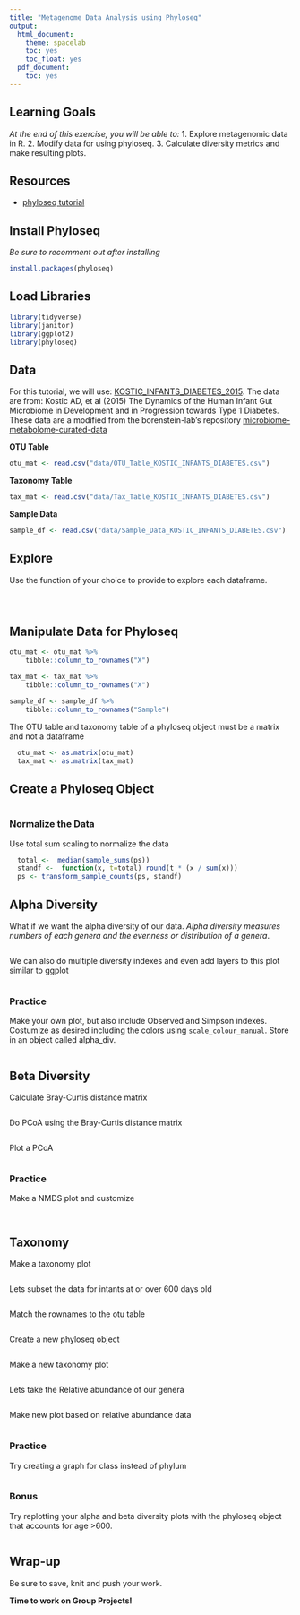 ```yaml
---
title: "Metagenome Data Analysis using Phyloseq"
output:
  html_document:
    theme: spacelab
    toc: yes
    toc_float: yes
  pdf_document:
    toc: yes
---
```


## Learning Goals
*At the end of this exercise, you will be able to:*
1. Explore metagenomic data in R.
2. Modify data for using phyloseq.
3. Calculate diversity metrics and make resulting plots.

## Resources
- [phyloseq tutorial](https://vaulot.github.io/tutorials/Phyloseq_tutorial.html)

## Install Phyloseq
*Be sure to recomment out after installing*
```r
install.packages(phyloseq)
```

## Load Libraries
```r
library(tidyverse)
library(janitor)
library(ggplot2)
library(phyloseq)
```

## Data
For this tutorial, we will use: 
[KOSTIC_INFANTS_DIABETES_2015](https://pubmed.ncbi.nlm.nih.gov/25662751/). The data are from: Kostic AD, et al (2015) The Dynamics of the Human Infant Gut Microbiome in Development and in Progression towards Type 1 Diabetes. 
These data are a modified from the  borenstein-lab's repository [microbiome-metabolome-curated-data](https://github.com/borenstein-lab/microbiome-metabolome-curated-data/tree/main)

**OTU Table**
```r
otu_mat <- read.csv("data/OTU_Table_KOSTIC_INFANTS_DIABETES.csv")
```

**Taxonomy Table**
```r
tax_mat <- read.csv("data/Tax_Table_KOSTIC_INFANTS_DIABETES.csv") 
```

**Sample Data**
```r
sample_df <- read.csv("data/Sample_Data_KOSTIC_INFANTS_DIABETES.csv") 
```


## Explore 
Use the function of your choice to provide to explore each dataframe.
```r

```

```r

```

```r

```



## Manipulate Data for Phyloseq
```r
otu_mat <- otu_mat %>% 
    tibble::column_to_rownames("X") 

tax_mat <- tax_mat %>% 
    tibble::column_to_rownames("X")
```

```r
sample_df <- sample_df %>% 
    tibble::column_to_rownames("Sample") 

```


The OTU table and taxonomy table of a phyloseq object must be a matrix and not a dataframe
```r
  otu_mat <- as.matrix(otu_mat)
  tax_mat <- as.matrix(tax_mat)
```

## Create a Phyloseq Object
```r

```

### Normalize the Data
Use total sum scaling to normalize the data
```r
  total <-  median(sample_sums(ps))
  standf <-  function(x, t=total) round(t * (x / sum(x)))
  ps <- transform_sample_counts(ps, standf)
```


## Alpha Diversity
What if we want the alpha diversity of our data. *Alpha diversity measures numbers of each genera and the evenness or distribution of a genera*.
```r

```


We can also do multiple diversity indexes and even add layers to this plot similar to ggplot
```r

```

### Practice
Make your own plot, but also include Observed and Simpson indexes. Costumize as desired including the colors using `scale_colour_manual`. Store in an object called alpha_div.
```r

```


## Beta Diversity
Calculate Bray-Curtis distance matrix
```r


```


Do PCoA using the Bray-Curtis distance matrix
```r


```

Plot a PCoA
```r

  
```


### Practice
Make a NMDS plot and customize
```r



```

```r


 
```


## Taxonomy
Make a taxonomy plot
```r

```




Lets subset the data for intants at or over 600 days old
```r

```


Match the rownames to the otu table
```r

```



Create a new phyloseq object
```r

```

Make a new taxonomy plot
```r

```


Lets take the Relative abundance of our genera
```r

```

Make new plot based on relative abundance data
```r


```


### Practice 
Try creating a graph for class instead of phylum
```r


```


### Bonus 
Try replotting your alpha and beta diversity plots with the phyloseq object that accounts for age >600. 
```r

```


## Wrap-up  

Be sure to save, knit and push your work.

**Time to work on Group Projects!**

